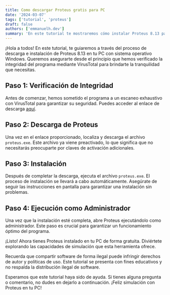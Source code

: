 ```yaml
---
title: Como descargar Proteus gratis para PC
date: '2024-03-07'
tags: ['tutorial', 'proteus']
draft: false
authors: ['emmanuelh.dev']
summary: 'En este tutorial te mostraremos cómo instalar Proteus 8.13 para Windows'
---
```


¡Hola a todos! En este tutorial, te guiaremos a través del proceso de descarga e instalación de Proteus 8.13 en tu PC con sistema operativo Windows. Queremos asegurarte desde el principio que hemos verificado la integridad del programa mediante VirusTotal para brindarte la tranquilidad que necesitas.

## Paso 1: Verificación de Integridad

Antes de comenzar, hemos sometido el programa a un escaneo exhaustivo con VirusTotal para garantizar su seguridad. Puedes acceder al enlace de descarga [aquí](https://drive.google.com/drive/u/0/folders/1RZ3G9JXHu8lDZnKep8JWQYhilmPvsR-r).

## Paso 2: Descarga de Proteus

Una vez en el enlace proporcionado, localiza y descarga el archivo `proteus.exe`. Este archivo ya viene preactivado, lo que significa que no necesitarás preocuparte por claves de activación adicionales.

## Paso 3: Instalación

Después de completar la descarga, ejecuta el archivo `proteus.exe`. El proceso de instalación se llevará a cabo automáticamente. Asegúrate de seguir las instrucciones en pantalla para garantizar una instalación sin problemas.

## Paso 4: Ejecución como Administrador

Una vez que la instalación esté completa, abre Proteus ejecutándolo como administrador. Este paso es crucial para garantizar un funcionamiento óptimo del programa.

¡Listo! Ahora tienes Proteus instalado en tu PC de forma gratuita. Diviértete explorando las capacidades de simulación que esta herramienta ofrece.

Recuerda que compartir software de forma ilegal puede infringir derechos de autor y políticas de uso. Este tutorial se presenta con fines educativos y no respalda la distribución ilegal de software.

Esperamos que este tutorial haya sido de ayuda. Si tienes alguna pregunta o comentario, no dudes en dejarlo a continuación. ¡Feliz simulación con Proteus en tu PC!
